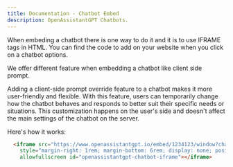 ```yaml
---
title: Documentation - Chatbot Embed
description: OpenAssistantGPT Chatbots.
---
```


When embeding a chatbot there is one way to do it and it is to use IFRAME tags in HTML. You can find the code to add on your website when you click on a chatbot options.

We offer different feature when embedding a chatbot like client side prompt.

Adding a client-side prompt override feature to a chatbot makes it more user-friendly and flexible. With this feature, users can temporarily change how the chatbot behaves and responds to better suit their specific needs or situations. This customization happens on the user's side and doesn't affect the main settings of the chatbot on the server.


Here's how it works:

```HTML
  <iframe src="https://www.openassistantgpt.io/embed/1234123/window?chatbox=false&clientSidePrompt=You are currently talking to {User X} help him to understand the book {Book Name X}."
    style="margin-right: 1rem; margin-bottom: 6rem; display: none; position: fixed; right: 0; bottom: 0; pointer-events: none; overflow: hidden; height: 65vh; border: 2px solid #e2e8f0; border-radius: 0.375rem; box-shadow: 0 4px 6px -1px rgba(0, 0, 0, 0.1), 0 2px 4px -1px rgba(0, 0, 0, 0.06); width: 30rem;"
    allowfullscreen id="openassistantgpt-chatbot-iframe"></iframe>
```